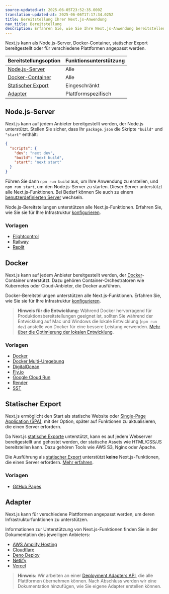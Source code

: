 ```yaml
---
source-updated-at: 2025-06-05T23:52:35.000Z
translation-updated-at: 2025-06-06T17:17:34.025Z
title: Bereitstellung Ihrer Next.js-Anwendung
nav_title: Bereitstellung
description: Erfahren Sie, wie Sie Ihre Next.js-Anwendung bereitstellen können.
---
```


Next.js kann als Node.js-Server, Docker-Container, statischer Export bereitgestellt oder für verschiedene Plattformen angepasst werden.

| Bereitstellungsoption          | Funktionsunterstützung |
| ------------------------------ | ---------------------- |
| [Node.js-Server](#nodejs-server) | Alle                  |
| [Docker-Container](#docker)    | Alle                  |
| [Statischer Export](#static-export) | Eingeschränkt        |
| [Adapter](#adapters)           | Plattformspezifisch   |

## Node.js-Server

Next.js kann auf jedem Anbieter bereitgestellt werden, der Node.js unterstützt. Stellen Sie sicher, dass Ihr `package.json` die Skripte `"build"` und `"start"` enthält:

```json filename="package.json"
{
  "scripts": {
    "dev": "next dev",
    "build": "next build",
    "start": "next start"
  }
}
```

Führen Sie dann `npm run build` aus, um Ihre Anwendung zu erstellen, und `npm run start`, um den Node.js-Server zu starten. Dieser Server unterstützt alle Next.js-Funktionen. Bei Bedarf können Sie auch zu einem [benutzerdefinierten Server](/docs/app/guides/custom-server) wechseln.

Node.js-Bereitstellungen unterstützen alle Next.js-Funktionen. Erfahren Sie, wie Sie sie für Ihre Infrastruktur [konfigurieren](/docs/app/guides/self-hosting).

### Vorlagen

- [Flightcontrol](https://github.com/nextjs/deploy-flightcontrol)
- [Railway](https://github.com/nextjs/deploy-railway)
- [Replit](https://github.com/nextjs/deploy-replit)

## Docker

Next.js kann auf jedem Anbieter bereitgestellt werden, der [Docker](https://www.docker.com/)-Container unterstützt. Dazu gehören Container-Orchestratoren wie Kubernetes oder Cloud-Anbieter, die Docker ausführen.

Docker-Bereitstellungen unterstützen alle Next.js-Funktionen. Erfahren Sie, wie Sie sie für Ihre Infrastruktur [konfigurieren](/docs/app/guides/self-hosting).

> **Hinweis für die Entwicklung:** Während Docker hervorragend für Produktionsbereitstellungen geeignet ist, sollten Sie während der Entwicklung auf Mac und Windows die lokale Entwicklung (`npm run dev`) anstelle von Docker für eine bessere Leistung verwenden. [Mehr über die Optimierung der lokalen Entwicklung](/docs/app/guides/local-development).

### Vorlagen

- [Docker](https://github.com/vercel/next.js/tree/canary/examples/with-docker)
- [Docker Multi-Umgebung](https://github.com/vercel/next.js/tree/canary/examples/with-docker-multi-env)
- [DigitalOcean](https://github.com/nextjs/deploy-digitalocean)
- [Fly.io](https://github.com/nextjs/deploy-fly)
- [Google Cloud Run](https://github.com/nextjs/deploy-google-cloud-run)
- [Render](https://github.com/nextjs/deploy-render)
- [SST](https://github.com/nextjs/deploy-sst)

## Statischer Export

Next.js ermöglicht den Start als statische Website oder [Single-Page Application (SPA)](/docs/app/guides/single-page-applications), mit der Option, später auf Funktionen zu aktualisieren, die einen Server erfordern.

Da Next.js [statische Exporte](/docs/app/guides/static-exports) unterstützt, kann es auf jedem Webserver bereitgestellt und gehostet werden, der statische Assets wie HTML/CSS/JS bereitstellen kann. Dazu gehören Tools wie AWS S3, Nginx oder Apache.

Die Ausführung als [statischer Export](/docs/app/guides/static-exports) unterstützt **keine** Next.js-Funktionen, die einen Server erfordern. [Mehr erfahren](/docs/app/guides/static-exports#unsupported-features).

### Vorlagen

- [GitHub Pages](https://github.com/nextjs/deploy-github-pages)

## Adapter

Next.js kann für verschiedene Plattformen angepasst werden, um deren Infrastrukturfunktionen zu unterstützen.

Informationen zur Unterstützung von Next.js-Funktionen finden Sie in der Dokumentation des jeweiligen Anbieters:

- [AWS Amplify Hosting](https://docs.amplify.aws/nextjs/start/quickstart/nextjs-app-router-client-components)
- [Cloudflare](https://developers.cloudflare.com/workers/frameworks/framework-guides/nextjs)
- [Deno Deploy](https://docs.deno.com/examples/next_tutorial)
- [Netlify](https://docs.netlify.com/frameworks/next-js/overview/#next-js-support-on-netlify)
- [Vercel](https://vercel.com/docs/frameworks/nextjs)

> **Hinweis:** Wir arbeiten an einer [Deployment Adapters API](https://github.com/vercel/next.js/discussions/77740), die alle Plattformen übernehmen können. Nach Abschluss werden wir eine Dokumentation hinzufügen, wie Sie eigene Adapter erstellen können.